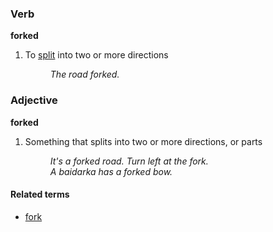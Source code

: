 === Verb ===
'''forked'''
#To [[split]] into two or more directions
#:''The road forked.''

=== Adjective ===
'''forked'''
#Something that splits into two or more directions, or parts
#:''It's a forked road. Turn left at the fork.''
#:''A baidarka has a forked bow.''

==== Related terms ====
*[[fork]]